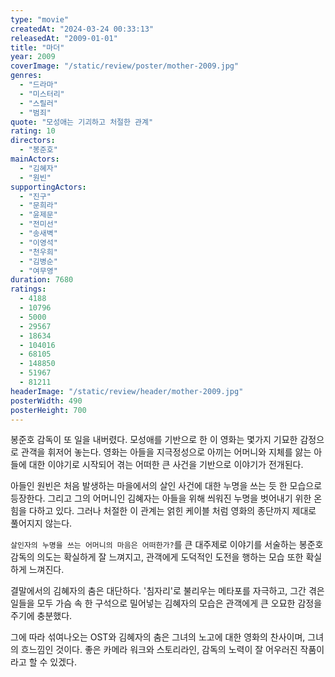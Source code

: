 ```yaml
---
type: "movie"
createdAt: "2024-03-24 00:33:13"
releasedAt: "2009-01-01"
title: "마더"
year: 2009
coverImage: "/static/review/poster/mother-2009.jpg"
genres:
  - "드라마"
  - "미스터리"
  - "스릴러"
  - "범죄"
quote: "모성애는 기괴하고 처절한 관계"
rating: 10
directors:
  - "봉준호"
mainActors:
  - "김혜자"
  - "원빈"
supportingActors:
  - "진구"
  - "문희라"
  - "윤제문"
  - "전미선"
  - "송새벽"
  - "이영석"
  - "천우희"
  - "김병순"
  - "여무영"
duration: 7680
ratings:
  - 4188
  - 10796
  - 5000
  - 29567
  - 18634
  - 104016
  - 68105
  - 148850
  - 51967
  - 81211
headerImage: "/static/review/header/mother-2009.jpg"
posterWidth: 490
posterHeight: 700
---
```


봉준호 감독이 또 일을 내버렸다. 모성애를 기반으로 한 이 영화는 몇가지 기묘한 감정으로 관객을 휘저어 놓는다. 영화는 아들을 지극정성으로 아끼는
어머니와 지체를 앓는 아들에 대한 이야기로 시작되어 겪는 어떠한 큰 사건을 기반으로 이야기가 전개된다.

아들인 원빈은 처음 발생하는 마을에서의 살인 사건에 대한 누명을 쓰는 듯 한 모습으로 등장한다. 그리고 그의 어머니인 김혜자는 아들을 위해
씌워진 누명을 벗어내기 위한 온 힘을 다하고 있다. 그러나 처절한 이 관계는 얽힌 케이블 처럼 영화의 종단까지 제대로 풀어지지 않는다.

`살인자의 누명을 쓰는 어머니의 마음은 어떠한가?`를 큰 대주제로 이야기를 서술하는 봉준호 감독의 의도는 확실하게 잘 느껴지고, 관객에게 도덕적인 도전을
행하는 모습 또한 확실하게 느껴진다.

결말에서의 김혜자의 춤은 대단하다. '침자리'로 불리우는 메타포를 자극하고, 그간 겪은 일들을 모두 가슴 속 한 구석으로 밀어넣는 김혜자의 모습은
관객에게 큰 오묘한 감정을 주기에 충분했다.

그에 따라 섞여나오는 OST와 김혜자의 춤은 그녀의 노고에 대한 영화의 찬사이며, 그녀의 흐느낌인 것이다. 좋은 카메라 워크와 스토리라인, 감독의 노력이 잘
어우러진 작품이라고 할 수 있겠다.